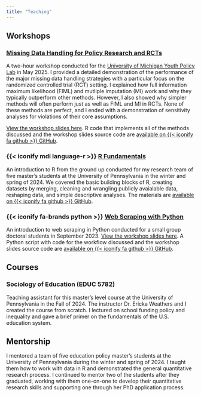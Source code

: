 ```yaml
---
title: "Teaching"
---
```


## Workshops

### [Missing Data Handling for Policy Research and RCTs](https://davidloeb-missing-data-wkshp.share.connect.posit.cloud/){target="_blank"}

A two-hour workshop conducted for the [University of Michigan Youth Policy Lab](https://youthpolicylab.umich.edu){target="_blank"} in May 2025. I provided a detailed demonstration of the performance of the major missing data handling strategies with a particular focus on the randomized controlled trial (RCT) setting. I explained how full information maximum likelihood (FIML) and mutliple imputation (MI) work and why they typically outperform other methods. However, I also showed why simpler methods will often perform just as well as FIML and MI in RCTs. None of these methods are perfect, and I ended with a demonstration of sensitivity analyses for violations of their core assumptions.

[View the workshop slides here](https://davidloeb-missing-data-wkshp.share.connect.posit.cloud/){target="_blank"}. R code that implements all of the methods discussed and the workshop slides source code are [available on {{< iconify fa github >}} GitHub](https://github.com/david-loeb/missing-data-wkshp){target="_blank"}.

### {{< iconify mdi language-r >}} [R Fundamentals](https://github.com/david-loeb/r-fundamentals-wkshp){target="_blank"}

An introduction to R from the ground up conducted for my research team of five master's students at the University of Pennsylvania in the winter and spring of 2024. We covered the basic building blocks of R, creating datasets by merging, cleaning and wrangling publicly avaialable data, reshaping data, and simple descriptive analyses. The materials are [available on {{< iconify fa github >}} GitHub](https://github.com/david-loeb/r-fundamentals-wkshp){target="_blank"}.

### {{< iconify fa-brands python >}} [Web Scraping with Python](https://davidloeb-web-scraping-py-wkshp.share.connect.posit.cloud/){target="_blank"}

An introduction to web scraping in Python conducted for a small group doctoral students in September 2023. [View the workshop slides here](https://davidloeb-web-scraping-py-wkshp.share.connect.posit.cloud/){target="_blank"}. A Python script with code for the workflow discussed and the workshop slides source code are [available on {{< iconify fa github >}} GitHub](https://github.com/david-loeb/web-scraping-py-wkshp){target="_blank"}.

## Courses

### Sociology of Education (EDUC 5782)

Teaching assistant for this master's level course at the University of Pennsylvania in the Fall of 2024. The instructor Dr. Ericka Weathers and I created the course from scratch. I lectured on school funding policy and inequality and gave a brief primer on the fundamentals of the U.S. education system.

## Mentorship

I mentored a team of five education policy master's students at the University of Pennsylvania during the winter and spring of 2024. I taught them how to work with data in R and demonstrated the general quantitative research process. I continued to mentor two of the students after they graduated, working with them one-on-one to develop their quantitative research skills and supporting one through her PhD application process.